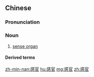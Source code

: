 ==Chinese==
{{zh-forms}}

===Pronunciation===
{{zh-pron
|m=gǎnguān
|c=gam2 gun1
|mn=kám-koan
|cat=n
}}

===Noun===
{{zh-noun}}

# [[sense organ]]

====Derived terms====
{{zh-der|超感官知覺}}

[[zh-min-nan:感官]]
[[hu:感官]]
[[mg:感官]]
[[zh:感官]]